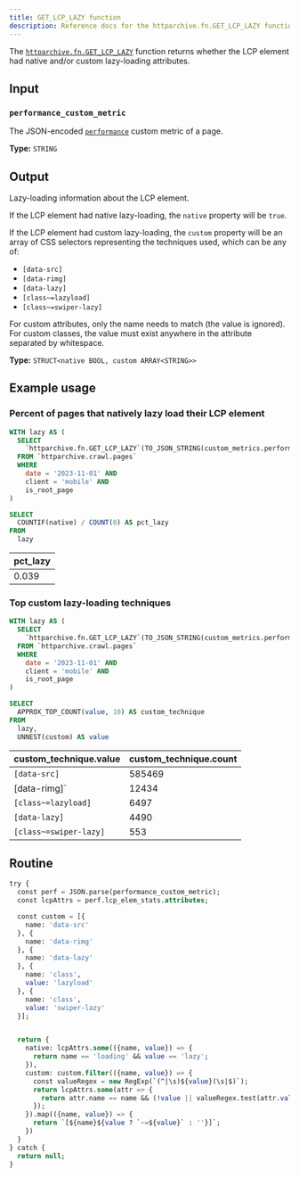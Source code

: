 ```yaml
---
title: GET_LCP_LAZY function
description: Reference docs for the httparchive.fn.GET_LCP_LAZY function
---
```



The [`httparchive.fn.GET_LCP_LAZY`](https://console.cloud.google.com/bigquery?ws=!1m5!1m4!6m3!1shttparchive!2sfn!3sGET_LCP_LAZY) function returns whether the LCP element had native and/or custom lazy-loading attributes.

## Input

### `performance_custom_metric`

The JSON-encoded [`performance`](https://github.com/HTTPArchive/custom-metrics/blob/main/dist/performance.js) custom metric of a page.

**Type:** `STRING`

## Output

Lazy-loading information about the LCP element.

If the LCP element had native lazy-loading, the `native` property will be `true`.

If the LCP element had custom lazy-loading, the `custom` property will be an array of CSS selectors representing the techniques used, which can be any of:

- `[data-src]`
- `[data-rimg]`
- `[data-lazy]`
- `[class~=lazyload]`
- `[class~=swiper-lazy]`

For custom attributes, only the name needs to match (the value is ignored). For custom classes, the value must exist anywhere in the attribute separated by whitespace.

**Type:** `STRUCT<native BOOL, custom ARRAY<STRING>>`

## Example usage

### Percent of pages that natively lazy load their LCP element

<Tabs>
  <TabItem label="Query">

```sql
WITH lazy AS (
  SELECT
    `httparchive.fn.GET_LCP_LAZY`(TO_JSON_STRING(custom_metrics.performance)).native
  FROM `httparchive.crawl.pages`
  WHERE
    date = '2023-11-01' AND
    client = 'mobile' AND
    is_root_page
)

SELECT
  COUNTIF(native) / COUNT(0) AS pct_lazy
FROM
  lazy
```

  </TabItem>
  <TabItem label="Results">

| pct_lazy |
| -- |
| 0.039 |

  </TabItem>
</Tabs>

### Top custom lazy-loading techniques

<Tabs>
  <TabItem label="Query">

```sql
WITH lazy AS (
  SELECT
    `httparchive.fn.GET_LCP_LAZY`(TO_JSON_STRING(custom_metrics.performance).custom
  FROM `httparchive.crawl.pages`
  WHERE
    date = '2023-11-01' AND
    client = 'mobile' AND
    is_root_page
)

SELECT
  APPROX_TOP_COUNT(value, 10) AS custom_technique
FROM
  lazy,
  UNNEST(custom) AS value
```

  </TabItem>
  <TabItem label="Results">

custom_technique.value | custom_technique.count
-- | --
`[data-src]` | 585469
[data-rimg]` | 12434
`[class~=lazyload]` | 6497
`[data-lazy]` | 4490
`[class~=swiper-lazy]` | 553

  </TabItem>
</Tabs>

## Routine

```sql
try {
  const perf = JSON.parse(performance_custom_metric);
  const lcpAttrs = perf.lcp_elem_stats.attributes;

  const custom = [{
    name: 'data-src'
  }, {
    name: 'data-rimg'
  }, {
    name: 'data-lazy'
  }, {
    name: 'class',
    value: 'lazyload'
  }, {
    name: 'class',
    value: 'swiper-lazy'
  }];


  return {
    native: lcpAttrs.some(({name, value}) => {
      return name == 'loading' && value == 'lazy';
    }),
    custom: custom.filter(({name, value}) => {
      const valueRegex = new RegExp(`(^|\s)${value}(\s|$)`);
      return lcpAttrs.some(attr => {
        return attr.name == name && (!value || valueRegex.test(attr.value));
      });
    }).map(({name, value}) => {
      return `[${name}${value ? `~=${value}` : ''}]`;
    })
  }
} catch {
  return null;
}
```
